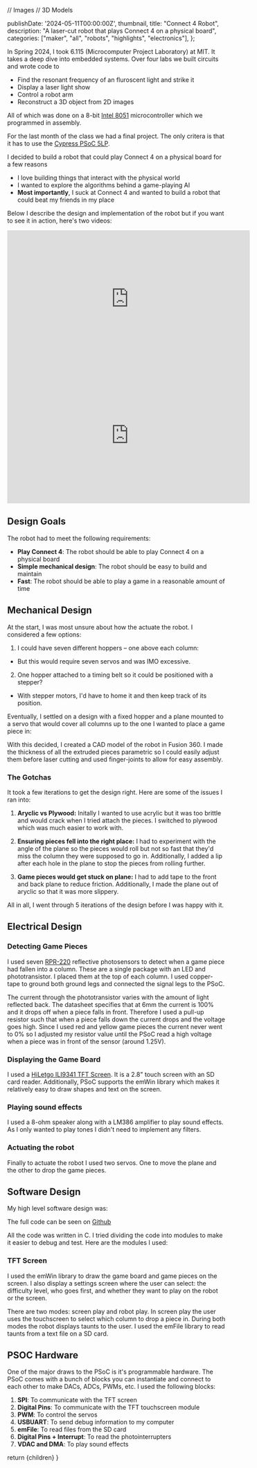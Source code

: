 // Images
// 3D Models

  publishDate: '2024-05-11T00:00:00Z',
  thumbnail,
  title: "Connect 4 Robot",
  description: "A laser-cut robot that plays Connect 4 on a physical board",
  categories: ["maker", "all", "robots", "highlights", "electronics"],
};

In Spring 2024, I took 6.115 (Microcomputer Project Laboratory) at MIT. It takes a deep dive into embedded systems. Over four labs we built circuits and wrote code to

- Find the resonant frequency of an fluroscent light and strike it
- Display a laser light show
- Control a robot arm
- Reconstruct a 3D object from 2D images

All of which was done on a 8-bit [Intel 8051](https://en.wikipedia.org/wiki/MCS-51) microcontroller which we programmed in assembly.

For the last month of the class we had a final project. The only critera is that it has to use the [Cypress PSoC 5LP](https://www.infineon.com/cms/en/product/microcontroller/32-bit-psoc-arm-cortex-microcontroller/32-bit-psoc-5-lp-arm-cortex-m3/). 

I decided to build a robot that could play Connect 4 on a physical board for a few reasons

- I love building things that interact with the physical world
- I wanted to explore the algorithms behind a game-playing AI
- **Most importantly**, I suck at Connect 4 and wanted to build a robot that could beat my friends in my place

Below I describe the design and implementation of the robot but if you want to see it in action, here's two videos:

<iframe className="m-auto pb-4" width="560" height="315" src="https://www.youtube.com/embed/X0XXUfkOlMY?si=PBQl1yqKR_Zg6yaH" title="YouTube video player" frameborder="0" allow="accelerometer; autoplay; clipboard-write; encrypted-media; gyroscope; picture-in-picture; web-share" referrerpolicy="strict-origin-when-cross-origin" allowfullscreen></iframe>
<iframe className="m-auto pb-4" width="560" height="315" src="https://www.youtube.com/embed/JORZFqTXGA4?si=DMwjJiMhEpfSM4cQ" title="YouTube video player" frameborder="0" allow="accelerometer; autoplay; clipboard-write; encrypted-media; gyroscope; picture-in-picture; web-share" referrerpolicy="strict-origin-when-cross-origin" allowfullscreen></iframe>

## Design Goals

The robot had to meet the following requirements:
- **Play Connect 4**: The robot should be able to play Connect 4 on a physical board
- **Simple mechanical design**: The robot should be easy to build and maintain
- **Fast**: The robot should be able to play a game in a reasonable amount of time

## Mechanical Design

At the start, I was most unsure about how the actuate the robot. I considered a few options:

1. I could have seven different hoppers – one above each column:
- But this would require seven servos and was IMO excessive.
2. One hopper attached to a timing belt so it could be positioned with a stepper?
- With stepper motors, I'd have to home it and then keep track of its position.

Eventually, I settled on a design with a fixed hopper and a plane mounted to a servo that would cover all columns up to the one I wanted to place a game piece in:

With this decided, I created a CAD model of the robot in Fusion 360. I made the thickness of all the extruded pieces parametric so I could easily adjust them before laser cutting and used finger-joints to allow for easy assembly.

<ModelViewer cameraPosition={[3,5,20]} alt="Connect-4 Robot" intensity={5}>
  <Connect4Robot position={[-3,0,0]} />
</ModelViewer>

### The Gotchas

It took a few iterations to get the design right. Here are some of the issues I ran into:

1. **Aryclic vs Plywood:** Initally I wanted to use acrylic but it was too brittle and would crack when I tried attach the pieces. I switched to plywood which was much easier to work with.

2. **Ensuring pieces fell into the right place:** I had to experiment with the angle of the plane so the pieces would roll but not so fast that they'd miss the column they were supposed to go in. Additionally, I added a lip after each hole in the plane to stop the pieces from rolling further.

3. **Game pieces would get stuck on plane:** I had to add tape to the front and back plane to reduce friction. Additionally, I made the plane out of aryclic so that it was more slippery.

All in all, I went through 5 iterations of the design before I was happy with it.

## Electrical Design

### Detecting Game Pieces

I used seven [RPR-220](https://www.digikey.com/en/products/detail/rohm-semiconductor/RPR-220/638554) reflective photosensors to detect when a game piece had fallen into a column. These are a single package with an LED and phototransistor. I placed them at the top of each column. I used copper-tape to ground both ground legs and connected the signal legs to the PSoC. 

<ProjectImage src={PhotoInterrupters} alt="Photointerrupters on back of robot with copper tape" />

The current through the phototransistor varies with the amount of light reflected back. The datasheet specifies that at 6mm the current is 100% and it drops off when a piece falls in front. Therefore I used a pull-up resistor such that when a piece falls down the current drops and the voltage goes high. Since I used red and yellow game pieces the current never went to 0% so I adjusted my resistor value until the PSoC read a high voltage when a piece was in front of the sensor (around 1.25V).

<ProjectImage src={PhotoInterrupterSchematic} alt="Schematic of photointerrupters and PSoC 5LP" />

### Displaying the Game Board 

I used a [HiLetgo ILI9341 TFT Screen](https://www.amazon.com/dp/B073R7BH1B?psc=1&ref=ppx_yo2ov_dt_b_product_details). It is a 2.8" touch screen with an SD card reader. Additionally, PSoC supports the emWin library which makes it relatively easy to draw shapes and text on the screen.

<ProjectImage src={TFTScreenSchematic} alt="Schematic of TFT Screen" />

### Playing sound effects

I used a 8-ohm speaker along with a LM386 amplifier to play sound effects. As I only wanted to play tones I didn't need to implement any filters. 

<ProjectImage src={SpeakerSchematic} alt="Speaker schematic" />

### Actuating the robot

Finally to actuate the robot I used two servos. One to move the plane and the other to drop the game pieces.

<ProjectImage src={FullSchematic} alt="Full robot schematic" />

## Software Design

My high level software design was:

<ProjectImage src={SoftwareFlowchart} alt="Software flowchart" />

The full code can be seen on [Github](https://github.com/r-bt/Connect4-PSOC)

All the code was written in C. I tried dividing the code into modules to make it easier to debug and test. Here are the modules I used:

### TFT Screen

I used the emWin library to draw the game board and game pieces on the screen. I also display a settings screen where the user can select: the difficulty level, who goes first, and whether they want to play on the robot or the screen.

<ProjectImage src={SettingsScreen} alt="Settings displayed on TFT Screen" />

There are two modes: screen play and robot play. In screen play the user uses the touchscreen to select which column to drop a piece in. During both modes the robot displays taunts to the user. I used the emFile library to read taunts from a text file on a SD card. 

<ProjectImage src={ScreenGameplay} alt="A game of Connect-4 on the TFT screen" />

## PSOC Hardware

One of the major draws to the PSoC is it's programmable hardware. The PSoC comes with a bunch of blocks you can instantiate and connect to each other to make DACs, ADCs, PWMs, etc. I used the following blocks:

<ProjectImage src={PSoCHardware} alt="PSoC Hardware" />

1. **SPI**: To communicate with the TFT screen
2. **Digital Pins**: To communicate with the TFT touchscreen module
3. **PWM**: To control the servos
4. **USBUART**: To send debug information to my computer
5. **emFile**: To read files from the SD card
6. **Digital Pins + Interrupt**: To read the photointerrupters
7. **VDAC and DMA**: To play sound effects

  return <ProjectLayout metadata={metadata}>{children}</ProjectLayout>
}